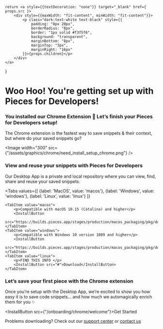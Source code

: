     return <a style={{textDecoration: "none"}} target="_blank" href={ props.src }>
        <div style={{maxWidth: "fit-content", minWidth: "fit-content"}}>
            <p class="dark:text-white text-black" style={{
                padding: "8px 20px",
                borderRadius: "8px",
                border: "1px solid #f3f5f6",
                background: "transparent",
                marginBottom: "8px",
                marginTop: "3px",
                marginRight: "16px"
            }}>{props.children}</p>
        </div>
    </a>
}

# Woo Hoo! You're getting set up with Pieces for Developers!

### You installed our Chrome Extension 🎉  Let’s finish your Pieces for Developers setup!

The Chrome extension is the fastest way to save snippets & their context, but where do your saved snippets go?

<Image width="300" src={"/assets/graphics/chrome/need_install_setup_chrome.png"} />

### View and reuse your snippets with Pieces for Developers

Our Desktop App is a private and local repository where you can view, find, share and reuse your saved snippets.

<Tabs
    values={[
        {label: 'MacOS', value: 'macos'},
        {label: 'Windows', value: 'windows'},
        {label: 'Linux', value: 'linux'}
    ]}
>
    <TabItem value="macos">
        <p>Compatible with macOS 10.15 (Catalina) and higher</p>
        <InstallButton
            src="https://builds.pieces.app/stages/production/macos_packaging/pkg/download">Download</InstallButton>
    </TabItem>
    <TabItem value="windows">
        <p>Compatible with Windows 10 version 1809 and higher</p>
        <InstallButton
            src="https://builds.pieces.app/stages/production/macos_packaging/pkg/download">Download</InstallButton>
    </TabItem>
    <TabItem value="linux">
        <p>FIND THIS INFO </p>
        <InstallButton src="#">Download</InstallButton>
    </TabItem>
</Tabs>


### Let’s save your first piece with the Chrome extension

Once you’re setup with the Desktop App, we’re excited to show you how easy it is to save code snippets... and how much we automagically enrich them for you ✨

<InstallButton src={"/onboarding/chrome/welcome"}>Get Started</InstallButton>


Problems downloading? Check out our <a href="/support">support center</a> or <a href="mailto:support@pieces.app">contact us</a>